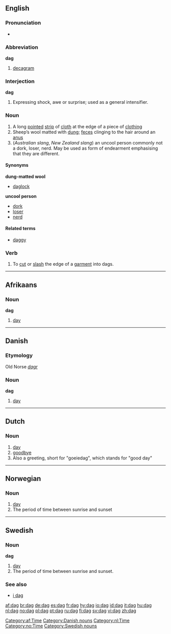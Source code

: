 {{see|Dag}}
==English==
{{rfv}}
===Pronunciation===
*{{IPA|/dæɡ/}}
*:{{rhymes|æɡ}}

===Abbreviation===
'''dag'''

# [[decagram]]

===Interjection===
'''dag'''

# {{context|US|colloquial}} Expressing shock, awe or surprise; used as a general intensifier.

===Noun===
{{en-noun}}

# A long [[point]]ed [[strip]] of [[cloth]] at the edge of a piece of [[clothing]]
# Sheep’s wool matted with [[dung]]; [[feces]] clinging to the hair around an [[anus]]
# (''Australian slang'', ''New Zealand slang'') an uncool person commonly not a dork, loser, nerd. May be used as form of endearment emphasising that they are different.

====Synonyms====
'''dung-matted wool'''
*[[daglock]]

'''uncool person'''
*[[dork]]
*[[loser]]
*[[nerd]]

====Related terms====
*[[daggy]]

===Verb===
{{en-verb|dag|g|ed}}

# {{transitive}} To [[cut]] or [[slash]] the edge of a [[garment]] into dags.

----

==Afrikaans==

===Noun===
'''dag'''

# [[day]]

[[Category:af:Time]]

----

==Danish==

===Etymology===
Old Norse ''[[dagr]]''

===Noun===
'''dag'''

# [[day]]

[[Category:Danish nouns]]

----

==Dutch==

===Noun===
{{nl-noun|g1=m|g2=f|pl=dagen|dim1=daagje|dim2=dagje}}

# [[day]]
# [[goodbye]]
# Also a greeting, short for "goeiedag", which stands for "good day"
[[Category:nl:Time]]

----

==Norwegian==
[[Category:no:Time]]

===Noun===
{{no-noun-m1|dag}}

# [[day]]
# The period of time between sunrise and sunset

----

==Swedish==
{{sv-noun|gender=Common|dag|dagen|dagar|dagarna|dags|dagens|dagars|dagarnas}}

===Noun===
'''dag'''

# [[day]]
# The period of time between sunrise and sunset.

===See also===
*[[i dag]]

[[Category:Swedish nouns]]

[[af:dag]]
[[br:dag]]
[[de:dag]]
[[es:dag]]
[[fr:dag]]
[[hy:dag]]
[[io:dag]]
[[id:dag]]
[[it:dag]]
[[hu:dag]]
[[nl:dag]]
[[no:dag]]
[[pl:dag]]
[[pt:dag]]
[[ru:dag]]
[[fi:dag]]
[[sv:dag]]
[[vi:dag]]
[[zh:dag]]